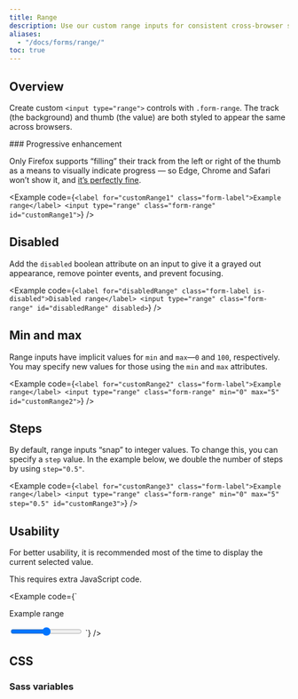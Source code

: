 ```yaml
---
title: Range
description: Use our custom range inputs for consistent cross-browser styling and built-in customization.
aliases:
  - "/docs/forms/range/"
toc: true
---
```


## Overview

Create custom `<input type="range">` controls with `.form-range`. The track (the background) and thumb (the value) are both styled to appear the same across browsers.

<Callout type="warning">
### Progressive enhancement

Only Firefox supports “filling” their track from the left or right of the thumb as a means to visually indicate progress — so Edge, Chrome and Safari won’t show it, and [it’s perfectly fine](https://alistapart.com/article/understandingprogressiveenhancement/).
</Callout>

<Example code={`<label for="customRange1" class="form-label">Example range</label>
<input type="range" class="form-range" id="customRange1">`} />

## Disabled

Add the `disabled` boolean attribute on an input to give it a grayed out appearance, remove pointer events, and prevent focusing.

<Example code={`<label for="disabledRange" class="form-label is-disabled">Disabled range</label>
<input type="range" class="form-range" id="disabledRange" disabled>`} />

## Min and max

Range inputs have implicit values for `min` and `max`—`0` and `100`, respectively. You may specify new values for those using the `min` and `max` attributes.

<Example code={`<label for="customRange2" class="form-label">Example range</label>
<input type="range" class="form-range" min="0" max="5" id="customRange2">`} />

## Steps

By default, range inputs “snap” to integer values. To change this, you can specify a `step` value. In the example below, we double the number of steps by using `step="0.5"`.

<Example code={`<label for="customRange3" class="form-label">Example range</label>
<input type="range" class="form-range" min="0" max="5" step="0.5" id="customRange3">`} />

## Usability

For better usability, it is recommended most of the time to display the current selected value.

This requires extra JavaScript code.

<Example code={`<div class="d-flex w-100 justify-content-between">
  <label for="customRange4" class="form-label">Example range</label>
  <output for="customRange4" class="fw-bold" aria-hidden="true"></output>
</div>
<input type="range" class="form-range" min="0" max="100" step="1" id="customRange4">

<script>
  // Please note that this script is only an example, please adapt it to your needs

  function updateLabelValue() {
    document.querySelector(\`output[for="\${this.id}"]\`).innerHTML = this.value;
  }

  window.addEventListener('load', function () {
    Array.from(document.getElementsByClassName('form-range')).forEach(function (el) {
      if (document.querySelector(\`output[for="\${el.id}"]\`)) {
        el.addEventListener('input', updateLabelValue)
        updateLabelValue.call(el)
      }
    })
  })
</script>`} />

## CSS

### Sass variables

<ScssDocs name="form-range-variables" file="scss/_variables.scss" />
